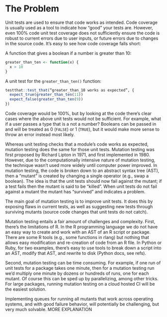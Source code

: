 # The Problem
<!-- 
Outlining the issue / weak point / problem to be solved by this proposal. This should be a compelling section that sets the reader up for the next section - the proposed solution!

It is important to cover:

 - [ ] What the problem is
 - [ ] Who it affects
 - [ ] Have there been previous attempts to resolve the problem
 - [ ] Why it should be tackled
-->

Unit tests are used to ensure that code works as intended. Code coverage is usually used as a tool to indicate how "good" your tests are. However, even 100% code unit test coverage does not sufficiently ensure the code is robust to current errors due to user inputs, or future errors due to changes in the source code. It’s easy to see how code coverage falls short:

A function that gives a boolean if a number is greater than 10:
```r
greater_than_ten <- function(x) {
  x > 10
}
```

A unit test for the `greater_than_ten()` function:

```r
testthat::test_that(“greater_than_10 works as expected”, {
  expect_true(greater_than_ten(11))
  expect_false(greater_than_ten(9))
})
```

Code coverage would be 100%, but by looking at the code there’s clear cases where the above unit tests would not be sufficient. For example, what if a user passes a type that is a not a number? Booleans can be passed in and will be treated as 0 (`FALSE`) or 1 (`TRUE`), but it would make more sense to throw an error instead most likely.

Whereas unit testing checks that a module's code works as expected, mutation testing does the same for those unit tests. Mutation testing was first proposed by Richard Lipton in 1971, and first implemented in 1980. However, due to the computationally intensive nature of mutation testing, the technique wasn’t used more widely until computer power improved. In mutation testing, the code is broken down to an abstract syntax tree (AST), then a “mutant” is created by changing a single operator (e.g., swap a boolean). The idea is that the unit tests should now fail against the mutant; if a test fails then the mutant is said to be “killed”. When unit tests do not fail against a mutant the mutant has “survived” and indicates a problem.

The main goal of mutation testing is to improve unit tests. It does this by exposing flaws in current tests, as well as suggesting new tests through surviving mutants (source code changes that unit tests do not catch).

Mutation testing entails a fair amount of challenges and complexity. First, there’s the limitations of R. In the R programming language we do not have an easy way to create and work with an AST of an R script or package. There are some R tools (e.g., some functions in rlang) but nothing that allows easy modification and re-creation of code from an R file. In Python or Ruby, for two examples, there’s easy to use tools to break down a script into an AST, modify that AST, and rewrite to disk (Python docs, see refs).

Second, mutation testing can be time consuming. For example, if one run of unit tests for a package takes one minute, then for a mutation testing run we’d multiply one minute by dozens or hundreds of runs, one for each mutant. Of course this can be sped up by parallelizing, among other tricks. For large packages, running mutation testing on a cloud hosted CI will be the easiest solution.

Implementing queues for running all mutants that work across operating systems, and with good failure behavior, will potentially be challenging, but very much solvable. MORE EXPLANATION
